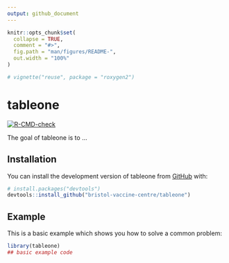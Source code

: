 ```yaml
---
output: github_document
---
```


<!-- README.md is generated from README.Rmd. Please edit that file -->

```r
knitr::opts_chunk$set(
  collapse = TRUE,
  comment = "#>",
  fig.path = "man/figures/README-",
  out.width = "100%"
)

# vignette("reuse", package = "roxygen2")

```


# tableone

<!-- badges: start -->
[![R-CMD-check](https://github.com/bristol-vaccine-centre/tableone/actions/workflows/R-CMD-check.yaml/badge.svg)](https://github.com/bristol-vaccine-centre/tableone/actions/workflows/R-CMD-check.yaml)
<!-- badges: end -->

The goal of tableone is to ...

## Installation

You can install the development version of tableone from [GitHub](https://github.com/) with:

``` r
# install.packages("devtools")
devtools::install_github("bristol-vaccine-centre/tableone")
```

## Example

This is a basic example which shows you how to solve a common problem:

```r
library(tableone)
## basic example code
```

